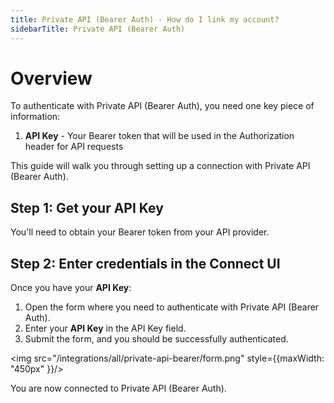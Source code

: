```yaml
---
title: Private API (Bearer Auth) - How do I link my account?
sidebarTitle: Private API (Bearer Auth)
---
```


# Overview
To authenticate with Private API (Bearer Auth), you need one key piece of information:
1. **API Key** - Your Bearer token that will be used in the Authorization header for API requests

This guide will walk you through setting up a connection with Private API (Bearer Auth).

## Step 1: Get your API Key

You'll need to obtain your Bearer token from your API provider.

## Step 2: Enter credentials in the Connect UI

Once you have your **API Key**:
1. Open the form where you need to authenticate with Private API (Bearer Auth).
2. Enter your **API Key** in the API Key field.
3. Submit the form, and you should be successfully authenticated.

<img src="/integrations/all/private-api-bearer/form.png" style={{maxWidth: "450px" }}/>

You are now connected to Private API (Bearer Auth).